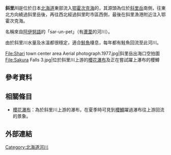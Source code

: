 {{Infobox River
| river_name      = 斜里川
| image_name      = File:Shari_Riv_1.JPG
| image_size      = 
| caption         = 從斜里橋看到的斜里川出海口
| origin          = [[斜里岳|斜里岳]]
| origin_lat_d    = 
| origin_lat_m    = 
| origin_lat_s    = 
| origin_lat_NS   = 
| origin_long_d   = 
| origin_long_m   = 
| origin_long_s   = 
| origin_long_EW  = 
| mouth           = [[鄂霍次克海|鄂霍次克海]]（[[斜里町|斜里町]]）
| mouth_elevation = 
| mouth_lat_d     = 43
| mouth_lat_m     = 55
| mouth_lat_s     = 02.1
| mouth_lat_NS    = N
| mouth_long_d    = 144
| mouth_long_m    = 39
| mouth_long_s    = 32.4
| mouth_long_EW   = E
| basin_countries = [[日本|日本]]
| location        = [[北海道|北海道]][[道東|道東]]
| etymology       = 
| length          = 54.5 km<ref>{{Cite web| url=http://www.pref.hokkaido.lg.jp/kn/kss/ksn/grp/H150121syari.pdf| title=斜里川水系河川整備基本方針| date=2003-01| language=ja| publisher=北海道廳| accessdate=2019-03-26| archive-date=2019-03-27| archive-url=https://web.archive.org/web/20190327090716/http://www.pref.hokkaido.lg.jp/kn/kss/ksn/grp/H150121syari.pdf| dead-url=no}}</ref>
| elevation       = 1,545 m
| discharge       = 14.09 m³/s（斜里新大橋水位観測所）
| watershed       = 565.6 km²
}}

'''斜里川'''是位於日本[[北海道|北海道]]東部流入[[鄂霍次克海|鄂霍次克海]]的{{tsl|ja|二級河川}}，其源頭為位於[[斜里岳|斜里岳]]南側，往東北方向繞過斜里岳後，再往西北經過斜里町市區西側，最後在斜里漁港附近注入鄂霍次克海。

名稱來自[[阿伊努語|阿伊努語]]的「sar-un-pet」（有[[蘆葦|蘆葦]]的河川）。

由於斜里川水量及水溫都很穩定，適合[[鮭魚|鮭魚]]棲息，每年都有鮭魚回流至此河川。

<gallery widths=200px heights=150px>
File:Shari town center area Aerial photograph.1977.jpg|斜里岳出海口空拍圖
File:Sakura Falls 3.jpg|位於斜里川上游的[[櫻花瀑布|櫻花瀑布]]及正在嘗試躍上瀑布的櫻鱒
</gallery>

== 參考資料 ==
{{reflist}}

== 相關條目 ==
{{commonscat|Shari River}}
* [[櫻花瀑布|櫻花瀑布]]：為於斜里川上游的瀑布，在夏季時可見到[[櫻鱒|櫻鱒]]躍過瀑布往上游回流的景象。

== 外部連結 ==

{{北海道的二級水系}}
{{DEFAULTSORT:Shari-gawa}}

[[Category:北海道河川|Category:北海道河川]]